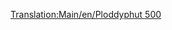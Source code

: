 [[Translation:Main/en/Ploddyphut 500]]
{{Template:Flugzeug/De
|Name=Ploddyphut 500
|Image=[[File:en/Ploddyphut500.png|Ploddyphut 500]]
|Kosten=49,218 (98,436)
|Geschwindigkeit=476 (298)
|Jährlich=3,750 (7,500)
|Erschienen=1955
|Lebensdauer=20
|Kapazität=60 Passagiere, 9 Säcke Post
|Beschreibung=Dies ist das zweite Flugzeug dieser Umgebung.
|Entsprechend=Fiktional
}}